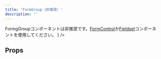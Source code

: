 ```yaml
---
title: 'FormGroup（非推奨）'
description: ''
---
```


<BaseColumn>
  <WarningIcon text={
    <span>
    FormgGroupコンポーネントは非推奨です。<a href="/products/components/form-control/">FormControl</a>か<a href="/products/components/fieldset/">Fieldset</a>コンポーネントを使用してください。
    </span>}
    />
</BaseColumn>

<ComponentStory name="FormGroup" />

## Props

<ComponentPropsTable name="FormGroup" />


